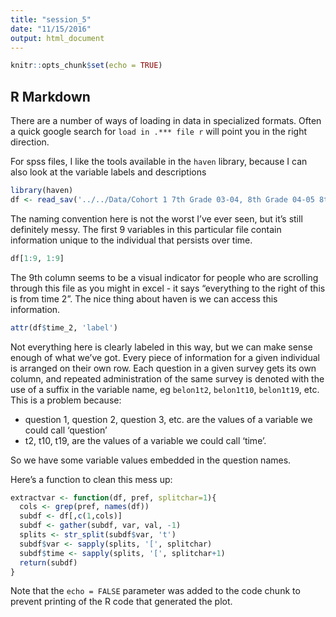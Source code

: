 ```yaml
---
title: "session_5"
date: "11/15/2016"
output: html_document
---
```


```r
knitr::opts_chunk$set(echo = TRUE)
```

## R Markdown

There are a number of ways of loading in data in specialized formats. Often a quick google search for `load in .*** file r` will point you in the right direction.

For spss files, I like the tools available in the `haven` library, because I can also look at the variable labels and descriptions

```r
library(haven)
df <- read_sav('../../Data/Cohort 1 7th Grade 03-04, 8th Grade 04-05 8th grade.sav')
```

The naming convention here is not the worst I've ever seen, but it's still definitely messy. The first 9 variables in this particular file contain information unique to the individual that persists over time. 

```r
df[1:9, 1:9]
```

The 9th column seems to be a visual indicator for people who are scrolling through this file as you might in excel - it says "everything to the right of this is from time 2". The nice thing about haven is we can access this information.

```r
attr(df$time_2, 'label')
```

Not everything here is clearly labeled in this way, but we can make sense enough of what we've got. Every piece of information for a given individual is arranged on their own row. Each question in a given survey gets its own column, and repeated administration of the same survey is denoted with the use of a suffix in the variable name, eg `belon1t2`, `belon1t10`, `belon1t19`, etc. This is a problem because:

- question 1, question 2, question 3, etc. are the values of a variable we could call 'question'
- t2, t10, t19, are the values of a variable we could call 'time'.

So we have some variable values embedded in the question names.

Here's a function to clean this mess up:

```r
extractvar <- function(df, pref, splitchar=1){
  cols <- grep(pref, names(df))
  subdf <- df[,c(1,cols)]
  subdf <- gather(subdf, var, val, -1)
  splits <- str_split(subdf$var, 't')
  subdf$var <- sapply(splits, '[', splitchar)
  subdf$time <- sapply(splits, '[', splitchar+1)
  return(subdf)
}
```

Note that the `echo = FALSE` parameter was added to the code chunk to prevent printing of the R code that generated the plot.
